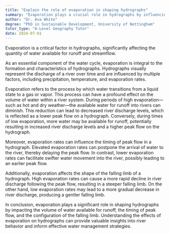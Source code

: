 ```yaml
---
title: "Explain the role of evaporation in shaping hydrographs"
summary: "Evaporation plays a crucial role in hydrographs by influencing the amount of water available for runoff and streamflow."
author: "Dr. Ava White"
degree: "PhD in Sustainable Development, University of Nottingham"
tutor_type: "A-Level Geography Tutor"
date: 2024-07-01
---
```


Evaporation is a critical factor in hydrographs, significantly affecting the quantity of water available for runoff and streamflow.

As an essential component of the water cycle, evaporation is integral to the formation and characteristics of hydrographs. Hydrographs visually represent the discharge of a river over time and are influenced by multiple factors, including precipitation, temperature, and evaporation rates.

Evaporation refers to the process by which water transitions from a liquid state to a gas or vapor. This process can have a profound effect on the volume of water within a river system. During periods of high evaporation—such as hot and dry weather—the available water for runoff into rivers can diminish. This reduction can lead to decreased river discharge levels, which is reflected as a lower peak flow on a hydrograph. Conversely, during times of low evaporation, more water may be available for runoff, potentially resulting in increased river discharge levels and a higher peak flow on the hydrograph.

Moreover, evaporation rates can influence the timing of peak flow in a hydrograph. Elevated evaporation rates can postpone the arrival of water to the river, thereby delaying the peak flow. In contrast, lower evaporation rates can facilitate swifter water movement into the river, possibly leading to an earlier peak flow.

Additionally, evaporation affects the shape of the falling limb of a hydrograph. High evaporation rates can cause a more rapid decline in river discharge following the peak flow, resulting in a steeper falling limb. On the other hand, low evaporation rates may lead to a more gradual decrease in river discharge, producing a gentler falling limb.

In conclusion, evaporation plays a significant role in shaping hydrographs by impacting the volume of water available for runoff, the timing of peak flow, and the configuration of the falling limb. Understanding the effects of evaporation on hydrographs can provide valuable insights into river behavior and inform effective water management strategies.
    